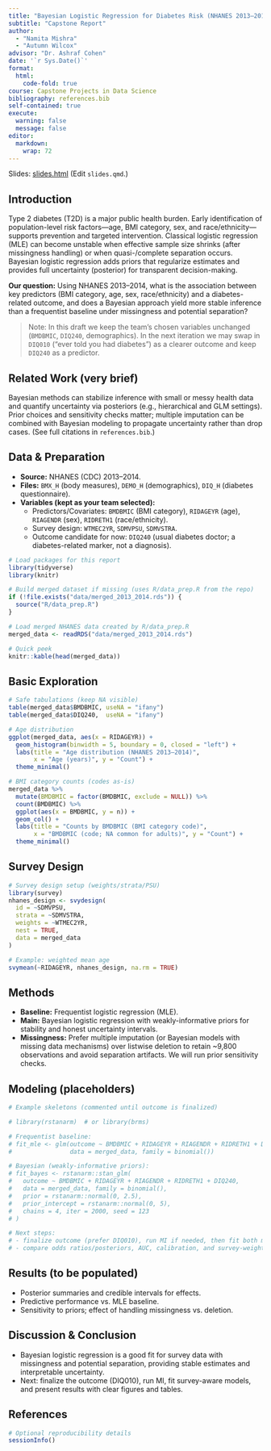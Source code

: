```yaml
---
title: "Bayesian Logistic Regression for Diabetes Risk (NHANES 2013–2014)"
subtitle: "Capstone Report"
author:
  - "Namita Mishra"
  - "Autumn Wilcox"
advisor: "Dr. Ashraf Cohen"
date: '`r Sys.Date()`'
format:
  html:
    code-fold: true
course: Capstone Projects in Data Science
bibliography: references.bib
self-contained: true
execute:
  warning: false
  message: false
editor:
  markdown:
    wrap: 72
---
```


Slides: [slides.html](slides.html){target="_blank"} (Edit `slides.qmd`.)

## Introduction

Type 2 diabetes (T2D) is a major public health burden. Early
identification of population-level risk factors—age, BMI category,
sex, and race/ethnicity—supports prevention and targeted intervention.
Classical logistic regression (MLE) can become unstable when effective
sample size shrinks (after missingness handling) or when quasi-/complete
separation occurs. Bayesian logistic regression adds priors that
regularize estimates and provides full uncertainty (posterior) for
transparent decision-making.

**Our question:** Using NHANES 2013–2014, what is the association
between key predictors (BMI category, age, sex, race/ethnicity) and a
diabetes-related outcome, and does a Bayesian approach yield more stable
inference than a frequentist baseline under missingness and potential
separation?

> Note: In this draft we keep the team’s chosen variables unchanged
> (`BMDBMIC`, `DIQ240`, demographics). In the next iteration we may
> swap in `DIQ010` (“ever told you had diabetes”) as a clearer outcome
> and keep `DIQ240` as a predictor.

## Related Work (very brief)

Bayesian methods can stabilize inference with small or messy health
data and quantify uncertainty via posteriors (e.g., hierarchical and
GLM settings). Prior choices and sensitivity checks matter; multiple
imputation can be combined with Bayesian modeling to propagate
uncertainty rather than drop cases. (See full citations in
`references.bib`.)

## Data & Preparation

- **Source:** NHANES (CDC) 2013–2014.
- **Files:** `BMX_H` (body measures), `DEMO_H` (demographics),
  `DIQ_H` (diabetes questionnaire).
- **Variables (kept as your team selected):**
  - Predictors/Covariates: `BMDBMIC` (BMI category), `RIDAGEYR` (age),
    `RIAGENDR` (sex), `RIDRETH1` (race/ethnicity).
  - Survey design: `WTMEC2YR`, `SDMVPSU`, `SDMVSTRA`.
  - Outcome candidate for now: `DIQ240` (usual diabetes doctor; a
    diabetes-related marker, not a diagnosis).

```r
# Load packages for this report
library(tidyverse)
library(knitr)

# Build merged dataset if missing (uses R/data_prep.R from the repo)
if (!file.exists("data/merged_2013_2014.rds")) {
  source("R/data_prep.R")
}

# Load merged NHANES data created by R/data_prep.R
merged_data <- readRDS("data/merged_2013_2014.rds")

# Quick peek
knitr::kable(head(merged_data))

```

## Basic Exploration 

```r

# Safe tabulations (keep NA visible)
table(merged_data$BMDBMIC, useNA = "ifany")
table(merged_data$DIQ240,  useNA = "ifany")

# Age distribution
ggplot(merged_data, aes(x = RIDAGEYR)) +
  geom_histogram(binwidth = 5, boundary = 0, closed = "left") +
  labs(title = "Age distribution (NHANES 2013–2014)",
       x = "Age (years)", y = "Count") +
  theme_minimal()

# BMI category counts (codes as-is)
merged_data %>%
  mutate(BMDBMIC = factor(BMDBMIC, exclude = NULL)) %>%
  count(BMDBMIC) %>%
  ggplot(aes(x = BMDBMIC, y = n)) +
  geom_col() +
  labs(title = "Counts by BMDBMIC (BMI category code)",
       x = "BMDBMIC (code; NA common for adults)", y = "Count") +
  theme_minimal()

```

## Survey Design

``` r

# Survey design setup (weights/strata/PSU)
library(survey)
nhanes_design <- svydesign(
  id = ~SDMVPSU,
  strata = ~SDMVSTRA,
  weights = ~WTMEC2YR,
  nest = TRUE,
  data = merged_data
)

# Example: weighted mean age
svymean(~RIDAGEYR, nhanes_design, na.rm = TRUE)

```

## Methods

- **Baseline:** Frequentist logistic regression (MLE).
- **Main:** Bayesian logistic regression with weakly-informative priors
for stability and honest uncertainty intervals.
- **Missingness:** Prefer multiple imputation (or Bayesian models with
missing data mechanisms) over listwise deletion to retain ~9,800
observations and avoid separation artifacts. We will run prior
sensitivity checks.

## Modeling (placeholders)

```r

# Example skeletons (commented until outcome is finalized)

# library(rstanarm)  # or library(brms)

# Frequentist baseline:
# fit_mle <- glm(outcome ~ BMDBMIC + RIDAGEYR + RIAGENDR + RIDRETH1 + DIQ240,
#                data = merged_data, family = binomial())

# Bayesian (weakly-informative priors):
# fit_bayes <- rstanarm::stan_glm(
#   outcome ~ BMDBMIC + RIDAGEYR + RIAGENDR + RIDRETH1 + DIQ240,
#   data = merged_data, family = binomial(),
#   prior = rstanarm::normal(0, 2.5),
#   prior_intercept = rstanarm::normal(0, 5),
#   chains = 4, iter = 2000, seed = 123
# )

# Next steps:
# - finalize outcome (prefer DIQ010), run MI if needed, then fit both models
# - compare odds ratios/posteriors, AUC, calibration, and survey-weighted variants

```

## Results (to be populated)

- Posterior summaries and credible intervals for effects.
- Predictive performance vs. MLE baseline.
- Sensitivity to priors; effect of handling missingness vs. deletion.

## Discussion & Conclusion

- Bayesian logistic regression is a good fit for survey data with
missingness and potential separation, providing stable estimates and
interpretable uncertainty.
- Next: finalize the outcome (DIQ010), run MI, fit survey-aware models,
and present results with clear figures and tables.

## References

```r

# Optional reproducibility details
sessionInfo()

```
